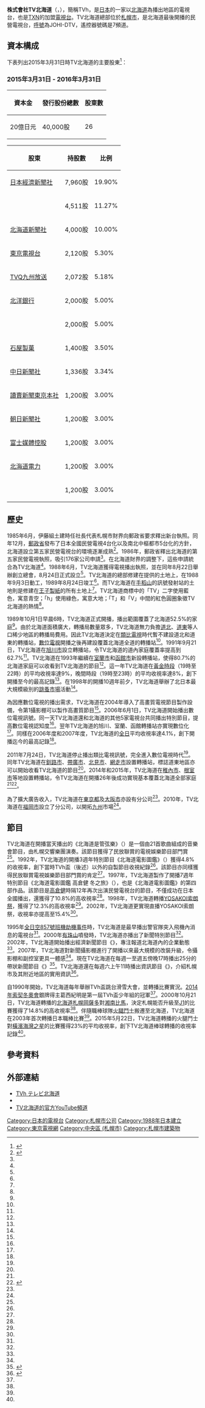 {{Distinguish|北海道電視台}}
{{Infobox company 
| name = 株式會社TV北海道
| name_en = Television Hokkaido Broadcasting Co.,Ltd.
| logo = File:Tvh logo.svg
| logo_size = 180px
| logo_caption = 
| image = TVH Sapporo HQ 20070601-001.jpg
| image_size = 250px
| image_caption = TV北海道總部
| type = [[股份有限公司|株式會社]]
| trading_name = TVh
| native_name = 株式会社テレビ北海道
| native_name_lang = ja
| traded_as = 
| local_code_name = JP
| local_code = 7430001011062
| abbreviated_name = 
| foundation   = 1988年8月24日
| location     = {{JPN}} 〒060-8517<br/>[[北海道|北海道]][[札幌市|札幌市]][[中央區_(札幌市)|中央區]]大通東6丁目12-4<ref>{{cite web|url=https://www.tv-hokkaido.co.jp/company/location/|script-title=ja:所在地一覧|accessdate=2020-08-09|publisher={{lang|ja|テレビ北海道}}|language=ja|deadurl=no|archive-date=2019-11-06|archive-url=https://web.archive.org/web/20191106155313/https://www.tv-hokkaido.co.jp/company/location/}}</ref>
| zip_code     = 
| telephone_no = 
| founder = 
| key_people   = 代表取締役[[總經理|社長]]：松井正憲<ref>{{cite web|url=https://www.nikkei.com/article/DGXLASDZ24HCD_U7A520C1TJ1000/|script-title=ja:テレビ北海道社長に松井氏|accessdate=2020-08-09|publisher={{lang|ja|日本経済新聞}}|language=ja|deadurl=no|archive-date=2017-05-31|archive-url=https://web.archive.org/web/20170531171021/http://www.nikkei.com/article/DGXLASDZ24HCD_U7A520C1TJ1000/}}</ref>
| industry = 電視業
| products = 
| assets = 54億5,729萬1,000日圓 <br/> （2021年3月底止）<ref name="kessan">{{cite web|url=https://www.tv-hokkaido.co.jp/kessan/pdf/2020.pdf?123|script-title=ja:貸借対照表|accessdate=2021-11-07|publisher={{lang|ja|テレビ北海道}}|language=ja|deadurl=no|archive-date=2021-07-23|archive-url=https://web.archive.org/web/20210723064402/https://www.tv-hokkaido.co.jp/kessan/pdf/2020.pdf?123}}</ref>
| equity = 44億5,793萬2,000日圓 <br/> （2021年3月底止）<ref name="kessan"></ref>
| capital  = 20億[[日圓|日圓]]（2021年3月底止）<ref name="gaiyo">{{cite web|url=https://www.tv-hokkaido.co.jp/company/|script-title=ja:会社概要|accessdate=2020-08-09|publisher={{lang|ja|テレビ北海道}}|language=ja|deadurl=no|archive-date=2020-08-03|archive-url=https://web.archive.org/web/20200803174227/https://www.tv-hokkaido.co.jp/company/}}</ref>
| revenue  = 41億3,836萬4,000日圓 <br/> （2021年3月底止）<ref name="kessan"></ref>
| operating_income   = 1億7,907萬日圓 <br/> （2021年3月底止）<ref name="kessan"></ref>
| net_income         = 1億1,312萬5,000日圓 <br/> （2021年3月底止）<ref name="kessan"></ref>
| market_value       =
| num_employees      = 91人（2020年6月）<ref name="gaiyo">{{cite web|url=https://www.tv-hokkaido.co.jp/company/|script-title=ja:会社概要|accessdate=2020-08-09|publisher={{lang|ja|テレビ北海道}}|language=ja|deadurl=no|archive-date=2020-08-03|archive-url=https://web.archive.org/web/20200803174227/https://www.tv-hokkaido.co.jp/company/}}</ref>
| P/E ratio          =
| earnings per share =
| Net asset value    =
| accounting_period  = 每年3月31日
| major_shareholder = [[日本經濟新聞社|日本經濟新聞社]]<br>{{link-ja|伊藤組土建|伊藤組土建}}<br>[[北海道新聞|北海道新聞社]] 等
| subsid = 
| homepage = {{url|https://www.tv-hokkaido.co.jp/}}
| footnotes = 
| width = 325px
}}
{{頻道資訊
| 頻道名稱 = TV北海道<br />{{lang|ja|テレビ北海道}}<br />JOHI-DTV
| 頻道圖片檔案 = <!--上方已有，此略-->
| 頻道圖片尺寸 = 
| 頻道圖片名稱 = 
| 所屬國家 = {{JPN}}
| 總部所在 = {{JPN}} 〒060-8517<br/>[[北海道|北海道]][[札幌市|札幌市]][[中央區_(札幌市)|中央區]]大通東6丁目12-4
| 播放地區 = [[北海道|北海道]]
| 開播日期 = 1989年10月1日
| 停播日期 = 
| 頻道類別 = 數位電視
| 視頻格式 = '''數位電視'''<br />識別訊號：JOHI-DTV
| 收視率 = 
| 收視率調查時間 = 
| 收視率資料來源 = 
| 頻道口號 = 
| 擁有者 = 株式會社TV北海道
| 持股者 = 
| 前頻道名稱 = 
| 被取代名稱 = 
| 姊妹頻道 = 
| 重播服務頻道 = 
| 頻道官方網站 = https://www.tv-hokkaido.co.jp/
| 備註 =
| 無線電視供應商01 = 觀眾自行接收（數位電視）
| 無線電視頻道數01 = 14頻道（札幌）<br/>遙控器代表數字：7
|}}

'''株式會社TV北海道'''（{{jpn|j=株式会社テレビ北海道|hg=かぶしきがいしゃテレビほっかいどう|rm=Kabushiki-gaisha Terebi Hokkaidō|f=y}}，{{lang-en|Television Hokkaido Broadcasting Co.,Ltd.}}），簡稱TVh，是[[日本|日本]]的一家以[[北海道|北海道]]為播出地區的電視台，也是[[東京電視網|TXN]]的加盟[[電視台|電視台]]。TV北海道總部位於[[札幌市|札幌市]]，是北海道最後開播的民營電視台，[[無線電台呼號|呼號]]為JOHI-DTV，遙控器號碼是7頻道。

== 資本構成 ==
下表列出2015年3月31日時TV北海道的主要股東<ref>{{cite book |author={{lang|ja|日本民間放送連盟}}|script-title=ja:『日本民間放送年鑑 2016』 |year=2016 |publisher={{lang|ja|コーケン出版}} |location=東京都 |isbn=978-4-9908090-1-0}}{{ja}}</ref>{{rp|220}}：
=== 2015年3月31日 - 2016年3月31日 ===
{| class="wikitable" style="text-align:right"
!資本金!!發行股份總數!!股東數
|-
|20億日元||40,000股||26
|}
{| class="wikitable"
!股東!!持股數!!比例
|-
|[[日本經濟新聞社|日本經濟新聞社]]||7,960股||19.90%
|-
|{{link-ja|伊藤組土建|伊藤組土建}}||4,511股||11.27%
|-
|[[北海道新聞|北海道新聞社]]||4,000股||10.00%
|-
|[[東京電視台|東京電視台]]||2,120股||{{0}}5.30%
|-
|[[TVQ九州放送|TVQ九州放送]]||2,072股||{{0}}5.18%
|-
|[[北洋銀行|北洋銀行]]||2,000股||{{0}}5.00%
|-
|{{link-ja|伊藤組土建|伊藤組土建|伊藤組}}||2,000股||{{0}}5.00%
|-
|[[石屋製菓|石屋製菓]]||1,400股||{{0}}3.50%
|-
|[[中日新聞社|中日新聞社]]||1,336股||{{0}}3.34%
|-
|[[讀賣新聞社|讀賣新聞東京本社]]||1,200股||{{0}}3.00%
|-
|[[朝日新聞社|朝日新聞社]]||1,200股||{{0}}3.00%
|-
|[[富士媒體控股|富士媒體控股]]||1,200股||{{0}}3.00%
|-
|[[北海道電力|北海道電力]]||1,200股||{{0}}3.00%
|-
|{{link-ja|定鐵|じょうてつ}}||1,200股||{{0}}3.00%
|}

== 歷史 ==
1985年6月，伊藤組土建時任社長{{link-ja|伊藤義郎|伊藤義郎}}代表札幌市財界向郵政省要求釋出新台執照。同年12月，[[郵政省|郵政省]]發布了日本全國民營電視4台化以及南北中樞都市5台化的方針，北海道設立第五家民營電視台的環境逐漸成熟<ref name="shashi25">{{cite book |author={{lang|ja|テレビ北海道25年史編纂委員会}}|script-title=ja:『テレビ北海道25年史』 |year=2014 |publisher={{lang|ja|テレビ北海道}} |location=北海道 |isbn=}}{{NCID|BB1844251X}}{{ja}}</ref>{{rp|14}}。1986年，郵政省釋出北海道的第五家民營電視執照，吸引176家公司申請<ref name="shashi25"></ref>{{rp|14-15}}。在北海道財界的調整下，這些申請統合為TV北海道<ref name="shashi25"></ref>{{rp|15}}。1988年6月，TV北海道獲得電視播出執照，並在同年8月22日舉辦創立總會，8月24日正式設立<ref name="shashi25"></ref>{{rp|15}}。TV北海道的總部修建在{{link-ja|伊藤組土建|伊藤組土建}}提供的土地上，在1988年9月3日動工，1989年8月24日竣工<ref name="shashi25"></ref>{{rp|16}}。而TV北海道在[[手稻山|手稻山]]的訊號發射站的土地則是修建在[[王子製紙|王子製紙]]的所有土地上<ref name="shashi25"></ref>{{rp|10}}。TV北海道商標中的「TV」二字使用藍色，寓意青空；「h」使用綠色，寓意大地；「T」和「V」中間的紅色圓圈象徵TV北海道的熱情<ref name="shashi25"></ref>{{rp|11}}。

1989年10月1日早晨6時，TV北海道正式開播，播出範圍覆蓋了北海道52.5%的家庭<ref name="shashi25"></ref>{{rp|14-17}}。由於北海道面積廣大，轉播局數量眾多，TV北海道無力負擔[[道北_(日本)|道北]]、[[道東|道東]]等人口稀少地區的轉播局費用。因此TV北海道決定在[[類比電視|類比電視]]時代暫不建設道北和道東的轉播站，[[數位電視|數位電視]]開播之後再建設覆蓋北海道全道的轉播站<ref name="shashi25"></ref>{{rp|11}}。1991年9月21日，TV北海道在[[旭川市|旭川市]]設立轉播站，令TV北海道的道內家庭覆蓋率提高到62.7%<ref name="shashi25"></ref>{{rp|19}}。TV北海道在1993年繼續在[[室蘭市|室蘭市]]和[[函館市|函館市]]新設轉播站，使得80.7%的北海道家庭可以收看到TV北海道的節目<ref name="shashi25"></ref>{{rp|20}}。這一年TV北海道在[[黃金時段|黃金時段]]（19時至22時）的平均收視率達9%，晚間時段（19時至23時）的平均收視率達8%，創下開播至今的最高記錄<ref name="shashi25"></ref>{{rp|61}}。在1998年的開播10週年前夕，TV北海道舉辦了北日本最大規模級別的[[跳蚤市場|跳蚤市場]]活動<ref name="shashi25"></ref>{{rp|25}}。

為因應數位電視的播出需求，TV北海道在2004年導入了高畫質電視節目製作設備，令第1攝影棚可以製作高畫質節目<ref name="shashi25"></ref>{{rp|30}}。2006年6月1日，TV北海道開始播出數位電視訊號。同一天TV北海道還和北海道的其他5家電視台共同播出特別節目，提高數位電視認知度<ref name="shashi25"></ref>{{rp|32-33}}。翌年TV北海道的旭川、室蘭、函館轉播站亦實現數位化<ref name="shashi25"></ref>{{rp|34}}。同樣在2006年度和2007年度，TV北海道的[[全日|全日]]平均收視率達4.1%，創下開播迄今的最高記錄<ref name="shashi25"></ref>{{rp|61}}。

2011年7月24日，TV北海道停止播出類比電視訊號，完全進入數位電視時代<ref name="shashi25"></ref>{{rp|38-39}}。同年TV北海道在[[釧路市|釧路市]]、[[帶廣市|帶廣市]]、[[北見市|北見市]]、[[網走市|網走市]]設置轉播站，標誌道東地區亦可以開始收看TV北海道的節目<ref name="shashi25"></ref>{{rp|39}}。2014年和2015年，TV北海道在[[稚內市|稚內市]]、[[根室市|根室市]]等地設置轉播站，令TV北海道在開播26年後成功實現基本覆蓋北海道全部家庭<ref name="shashi25"></ref>{{rp|60}}<ref>{{cite web|url=https://www.soumu.go.jp/soutsu/hokkaido/2015/0930t.html|script-title=ja:地上デジタルテレビジョン放送局（中継局）の予備免許|accessdate=2020-08-10|publisher={{lang|ja|総務省}}|language=ja|deadurl=no|archive-date=2016-03-04|archive-url=https://web.archive.org/web/20160304123808/http://www.soumu.go.jp/soutsu/hokkaido/2015/0930t.html}}</ref>。

為了擴大廣告收入，TV北海道在[[東京都|東京都]]及[[大阪市|大阪市]]亦設有分公司<ref name="shashi25"></ref>{{rp|44-45}}。2010年，TV北海道在[[福岡市|福岡市]]設立了分公司，以開拓[[九州_(日本)|九州]]市場<ref name="shashi25"></ref>{{rp|37}}。

== 節目 ==
TV北海道在開播當天播出的《北海道是管弦樂》（{{lang|ja|北海道はオーケストラ}}）是一個由21首歌曲組成的音樂會節目，由札幌交響樂團演奏。該節目獲得了民放聯賞的電視娛樂節目部門賞<ref name="shashi25"></ref>{{rp|17}}。1992年，TV北海道的開播3週年特別節目《北海道電影圖鑑》（{{lang|ja|北海道キネマ図鑑}}）獲得4.8%的收視率，創下當時TVh盃（後述）以外的自製節目收視紀錄<ref name="shashi25"></ref>{{rp|19}}。該節目亦同樣獲得民放聯賞電視娛樂節目部門賞的肯定<ref name="shashi25"></ref>{{rp|19}}。1997年，TV北海道製作了開播7週年特別節目《北海道電影圖鑑 高倉健 冬之旅》（{{lang|ja|北海道キネマ図鑑 〜高倉健　冬の旅〜}}），也是《北海道電影圖鑑》的第四部作品。該節目是[[高倉健|高倉健]]時隔12年再次出演民營電視台的節目，不僅成功在日本全國播出，還獲得了10.8%的高收視率<ref name="shashi25"></ref>{{rp|23}}。1998年，TV北海道轉播[[YOSAKOI索朗祭|YOSAKOI索朗祭]]，獲得了12.3%的高收視率<ref name="shashi25"></ref>{{rp|24}}。2002年，TV北海道更實現直播YOSAKOI索朗祭，收視率亦提高至15.4%<ref name="shashi25"></ref>{{rp|29}}。

1995年[[全日空857號班機劫機事件|全日空857號班機劫機事件]]時，TV北海道是最早播出警官隊突入飛機內消息的電視台<ref name="shashi25"></ref>{{rp|22}}。2000年[[有珠山|有珠山]]噴發時，TV北海道亦播出了新聞特別節目<ref name="shashi25"></ref>{{rp|28}}。2002年，TV北海道開始播出經濟新聞節目《{{link-ja|經濟導航|けいざいナビ|經濟導航北海道}}》，專注報道北海道內的企業動態<ref name="shashi25"></ref>{{rp|29}}。2007年，TV北海道對新聞攝影棚進行了開播以來最大規模的改裝升級，令攝影棚和副控室更具一體感<ref name="shashi25"></ref>{{rp|34}}。現在TV北海道在每週一至週五傍晚17時播出25分的帶狀新聞節目《{{link-ja|道新新聞|道新ニュース|5時導航〜TVh道新新聞〜}}》<ref>{{cite web|url=https://www.tv-hokkaido.co.jp/news/doshin/|script-title=ja:５時ナビ　ＴＶｈ道新ニュース|accessdate=2020-08-10|publisher={{lang|ja|テレビ北海道}}|language=ja|deadurl=no|archive-date=2020-05-17|archive-url=https://web.archive.org/web/20200517023900/https://www.tv-hokkaido.co.jp/news/doshin/}}</ref>。TV北海道還在每週六上午11時播出資訊節目《{{link-ja|スイッチン！|スイッチン！}}》，介紹札幌市及其附近地區的實用資訊<ref>{{cite web|url=https://www.tv-hokkaido.co.jp/info/switchn/|script-title=ja:スイッチン！|accessdate=2020-08-10|publisher={{lang|ja|テレビ北海道}}|language=ja|deadurl=no|archive-date=2020-07-28|archive-url=https://web.archive.org/web/20200728100917/https://www.tv-hokkaido.co.jp/info/switchn/}}</ref>。

自1990年開始，TV北海道每年舉辦TVh盃跳台滑雪大會，並轉播比賽實況。[[2014年冬季奧林匹克運動會|2014年索契冬奧會]]銀牌得主葛西紀明是第一屆TVh盃少年組的冠軍<ref name="shashi25"></ref>{{rp|18}}。2000年10月21日，TV北海道轉播的[[北海道札幌岡薩多|北海道札幌岡薩多]]對[[湘南比馬|湘南比馬]]，決定札幌能否升級至[[J1|J1]]的比賽獲得了14.8%的高收視率<ref name="shashi25"></ref>{{rp|28}}。伴隨職棒球隊[[北海道日本火腿鬥士|火腿鬥士]]搬遷至北海道，TV北海道在2003年首次轉播日本職棒比賽<ref name="shashi25"></ref>{{rp|31}}。2015年5月22日，TV北海道轉播的火腿鬥士對[[橫濱DeNA海灣之星|橫濱海灣之星]]的比賽獲得23%的平均收視率，創下TV北海道棒球轉播的收視率記錄<ref name="shashi25"></ref>{{rp|40}}。

== 參考資料 ==
{{Reflist}}

== 外部連結 ==
{{commonscat|TV Hokkaido}}
* [https://www.tv-hokkaido.co.jp/ TVh テレビ北海道] {{Wayback|url=https://www.tv-hokkaido.co.jp/ |date=20220411050559 }}
* {{Twitter|tvh_pr|TVhテレビ北海道}}
* [https://youtube.com/channel/UCKFJS8Mrik1Uhzu_Hfnt91w TV北海道的官方YouTube頻道] {{Wayback|url=https://youtube.com/channel/UCKFJS8Mrik1Uhzu_Hfnt91w |date=20220513205744 }} 

{{tv-hokkaido}}
{{TXN}}

{{DEFAULTSORT:Terebi-Hotsukaidou}}
[[Category:日本的電視台|Category:日本的電視台]]
[[Category:札幌市公司|Category:札幌市公司]]
[[Category:1988年日本建立|Category:1988年日本建立]]
[[Category:東京電視網|Category:東京電視網]]
[[Category:中央區_(札幌市)|Category:中央區 (札幌市)]]
[[Category:札幌市建築物|Category:札幌市建築物]]